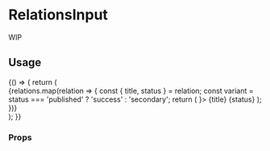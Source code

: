 <!--- RelationsInput.stories.mdx --->


<Meta title="components/RelationsInput" />

# RelationsInput

WIP

## Usage

<Canvas>
  <Story name="base">
    {() => {
      return (
        <Main>
          <ShadowList overflowing="both">
            {relations.map(relation => {
              const { title, status } = relation;
              const variant = status === 'published' ? 'success' : 'secondary';
              return (
                <RelationItem endAction={<button type="button"><Icon width="12px" as={Cross} /></button>}>
                  <BaseLink href="/">
                    <Typography textColor="primary600">{title}</Typography>
                  </BaseLink>
                  <Badge
                    borderSize={1}
                    borderColor={`${variant}200`}
                    backgroundColor={`${variant}100`}
                    textColor={`${variant}700`}
                  >
                    {status}
                  </Badge>
                </RelationItem>
              );
            })}
          </ShadowList>
        </Main>
      );
    }}
  </Story>
</Canvas>

### Props

<ArgsTable of={RelationItem} />
